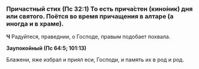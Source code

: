 
### Причастный стих (Пс 32:1) <Tooltip>То есть прича́стен (кино́ник) дня или святого. Поётся во время прича­ще­ния в алтаре (а иногда и в храме).</Tooltip>

**Ч** Радуйтеся, праведнии, о Господе, правым подобает похвала.

**Заупокойный (Пс 64:5; 101:13)**

Блажени, яже избрал и приял еси, Господи, и память их в род и род.
